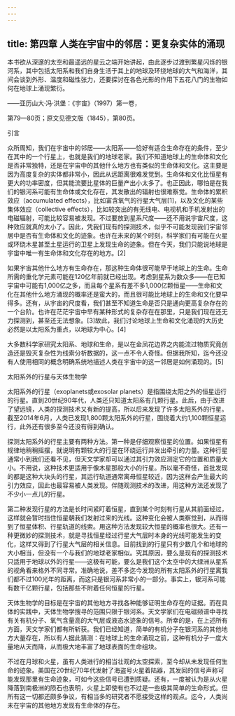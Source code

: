```yaml
---
---
---
```

title: 第四章 人类在宇宙中的邻居：更复杂实体的涌现
---




本书欲从深邃的太空和最遥远的星云之端开始讲起，由此逐步过渡到繁星闪烁的银河系，其中包括太阳系和我们自身生活于其上的地球及环绕地球的大气和海洋，其间会谈到外形、温度和磁性张力，还要探讨在各色光影的作用下五花八门的生物如何在地球上涌现繁衍。

——亚历山大·冯·洪堡：《宇宙》（1997）第一卷，

第79—80页；原文见德文版（1845），第80页。





引言


众所周知，我们在宇宙中的邻居——太阳系——恰好有适合生命存在的条件，至少在其中的一个行星上，也就是我们的地球老家。我们不知道地球上的生命体和文化是否非常独特，还是在宇宙中的其他什么地方也有类似的生命体和文化。这主要是因为高度复杂的实体都非常小，因此从远距离很难发觉到。生命体和文化比恒星有更大的功率密度，但其能流要比星体的巨量产出小太多了。也正因此，哪怕是在我们的银河系可能有生命体或文化存在，其发散出的辐射也很难察觉。生命体的累积效应（accumulated effects），比如富含氧气的行星大气层[1]，以及文化的某些集体效应（collective effects），比如较突出的有无线电、电视机和手机发射出的电磁辐射，可能比较容易被发现。不过要放到星系尺度——还不用说宇宙尺度，这种效应就真的太小了。因此，凭我们现有的探测技术，似乎不可能发现我们宇宙邻居中是否有生命体和文化的迹象。也许在未来的某个时刻，科学家们有可能在火星或环绕木星甚至土星运行的卫星上发现生命的迹象。但在今天，我们只能说地球是宇宙中唯一有生命体和文化存在的地方。[2]

如果宇宙其他什么地方有生命存在，那这种生命体很可能早于地球上的生命。生命所需的重化学元素可能在120亿年前就已经出现。考虑到星系为数众多——在已知宇宙中可能有1,000亿之多，而且每个星系有差不多1,000亿颗恒星——生命和文化在其他什么地方涌现的概率还是蛮大的，而且很可能比地球上的生命和文化要早得多。还有，从宇宙的尺度看，我们甚至不知道生命是否只是通向更高复杂存在的一个台阶。也许在茫茫宇宙中早有某种形式的复杂存在在那里，只是我们现在还无力探测到，甚至还无法想象。[3]故此，我们讨论地球上生命和文化涌现的大历史必然是以太阳系为重点，以地球为中心。[4]

大多数科学家研究太阳系、地球和生命，是以在金凤花边界之内能流过物质究竟创造还是毁灭复杂性为线索分析数据的，这一点不令人奇怪。但据我所知，迄今还没有人使用相同的概念明确系统地描述人类在宇宙中的这一邻居是如何涌现的。[5]

太阳系外的行星与天体生物学

太阳系外的行星（exoplanets或exosolar planets）是指围绕太阳之外的恒星运行的行星。直到20世纪90年代，人类还只知道太阳系有几颗行星。此后，由于改进了望远镜，人类的探测技术又有新的提高，所以后来发现了许多太阳系外的行星。截至2014年6月，人类已发现1,800颗太阳系外的行星，围绕着大约1,100颗恒星运行，此外还有很多至今还没有得到确认。

探测太阳系外的行星主要有两种方法。第一种是仔细观察恒星的位置。如果恒星有规律地稍稍摇摆，就说明有颗较大的行星在环绕运行并发出牵引的力量。这种行星通常小到我们还看不见，但天文学家却可以通过其引力效应测定它的位置和质量大小。不用说，这种技术更适用于像木星那般大小的行星。所以毫不奇怪，首批发现的都是这种大块头的行星，其运行轨道通常离母恒星较近，因为这样会产生最大的引力效应，因此也最容易被人类发现。伴随观测技术的改进，用这种方法还发现了不少小一点儿的行星。

第二种发现行星的方法是长时间紧盯着恒星，直到某个时刻有行星从其前面经过，这样就会暂时挡住恒星朝我们发射过来的光线。这种变化会被人类察觉到，从而得到了恒星体积、行星轨道的线索。用这种方法发现较大恒星的概率也很大。还有一种更微妙的探测技术，就是寻找恒星经过行星大气层时本身的光线可能发生的变化，这样又得到了行星大气层的相关信息。目前找到的行星只有少数几个和地球的大小相当，但没有一个与我们的地球老家相似。究其原因，要么是现有的探测技术只适用于地球以外的行星——这极有可能，要么是我们这个太空中的大绿洲从星系的视角看来格外不同寻常。准确地说，差不多迄今发现的所有太阳系外的行星离我们都不过100光年的距离，而这只是银河系非常小的一部分。事实上，银河系可能有数千亿颗行星，包括那些不附着任何恒星的行星。

天体生物学的目标是在宇宙的其他地方寻找各种能够证明生命存在的证据。而在具体的实践中，天体生物学搜寻的范围只限于银河系。天文学家们在电磁频谱中寻找有关有机分子、氧气含量高的大气层或液态水迹象的信号。所幸的是，在上述所有方面，天文学家们都有所斩获。我们已经知道，简单的有机分子在银河系的其他地方大量存在，所以有人据此猜测：在地球上的生命涌现之前，这种有机分子一度大量地从天而降，从而极大地丰富了地球表面的生命组块。

不过在月球和火星，虽有人类进行的相当壮观的太空探索，至今却从未发现任何生命的迹象。美国在20世纪70年代发射了海盗号火星着陆器，其发回的信号声称可能发现那里有生命迹象，可如今这些信号已遭到质疑。还有，一度被认为是从火星降落到南极洲的陨石也表明，火星上即使有也不过是一些极其简单的生命形式。但所有这一切都还颇多争议，有相当多的研究者不愿接受这样的观点。迄今，人类尚未在宇宙的其他地方发现有生命体的存在。